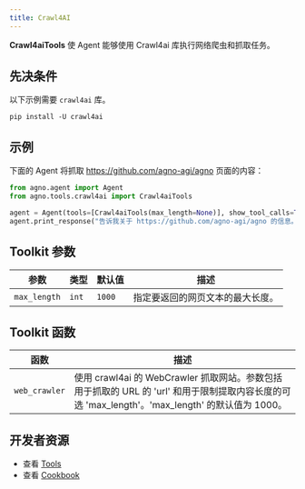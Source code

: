 ```yaml
---
title: Crawl4AI
---
```


**Crawl4aiTools** 使 Agent 能够使用 Crawl4ai 库执行网络爬虫和抓取任务。

## 先决条件

以下示例需要 `crawl4ai` 库。

```shell
pip install -U crawl4ai
```

## 示例

下面的 Agent 将抓取 https://github.com/agno-agi/agno 页面的内容：

```python cookbook/tools/crawl4ai_tools.py
from agno.agent import Agent
from agno.tools.crawl4ai import Crawl4aiTools

agent = Agent(tools=[Crawl4aiTools(max_length=None)], show_tool_calls=True)
agent.print_response("告诉我关于 https://github.com/agno-agi/agno 的信息。")
```

## Toolkit 参数

| 参数    | 类型  | 默认值 | 描述                                                                     |
| ------- | ----- | ------ | ------------------------------------------------------------------------ |
| `max_length` | `int` | `1000` | 指定要返回的网页文本的最大长度。 |

## Toolkit 函数

| 函数      | 描述                                                                                                                                                                                                 |
| --------- | ------------------------------------------------------------------------------------------------------------------------------------------------------------------------------------------------------ |
| `web_crawler` | 使用 crawl4ai 的 WebCrawler 抓取网站。参数包括用于抓取的 URL 的 'url' 和用于限制提取内容长度的可选 'max_length'。'max_length' 的默认值为 1000。 |

## 开发者资源

- 查看 [Tools](https://github.com/agno-agi/agno/blob/main/libs/agno/agno/tools/crawl4ai.py)
- 查看 [Cookbook](https://github.com/agno-agi/agno/blob/main/cookbook/tools/crawl4ai_tools.py)